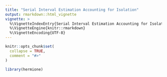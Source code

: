 ```yaml
---
title: "Serial Interval Estimation Accounting for Isolation"
output: rmarkdown::html_vignette
vignette: >
  %\VignetteIndexEntry{Serial Interval Estimation Accounting for Isolation}
  %\VignetteEngine{knitr::rmarkdown}
  %\VignetteEncoding{UTF-8}
---
```


```r
knitr::opts_chunk$set(
  collapse = TRUE,
  comment = "#>"
)
```

```r
library(hermione)
```
